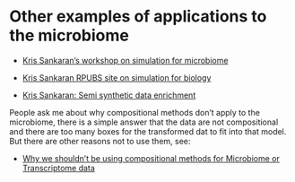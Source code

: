 # Other examples of applications to the microbiome


 - [Kris Sankaran's workshop on simulation for microbiome](https://krisrs1128.github.io/microbiome-simulation/)

- [Kris Sankaran RPUBS site on simulation for biology](https://rpubs.com/krisrs1128/1146458)

- [Kris Sankaran: Semi synthetic data enrichment](https://github.com/krisrs1128/talks/blob/ba5efc32ec944df6061b9e795216344a66b35aaa/2025/20250328/20250328.html)

People ask me about why compositional methods don't apply to the microbiome, there
is a simple answer that the data are not compositional and there are too many boxes
for the transformed dat to fit into that model. But there are other reasons not to use them, see:

- [Why we shouldn't be using compositional methods for Microbiome or Transcriptome data](https://www.biorxiv.org/content/10.1101/2025.02.13.638109v1)


